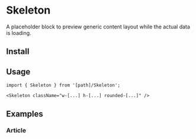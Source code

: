 
# Skeleton

A placeholder block to preview generic content layout while the actual data is loading.

<PreviewBox>
  <div className="flex flex-col gap-2 justify-center">
    <Skeleton className="w-[128px] h-[24px] rounded-xs" />
    <Skeleton className="w-[96px] h-[16px] rounded-xs" />
  </div>
</PreviewBox>

## Install

<FileCode path="components/foundations/Skeleton" />

## Usage

```tsx copy
import { Skeleton } from '[path]/Skeleton';
```

```tsx copy
<Skeleton className="w-[...] h-[...] rounded-[...]" />
```

## Examples

### Article

<ComponentPreview path="components/foundations/Skeleton/examples/SkeletonArticle" />
